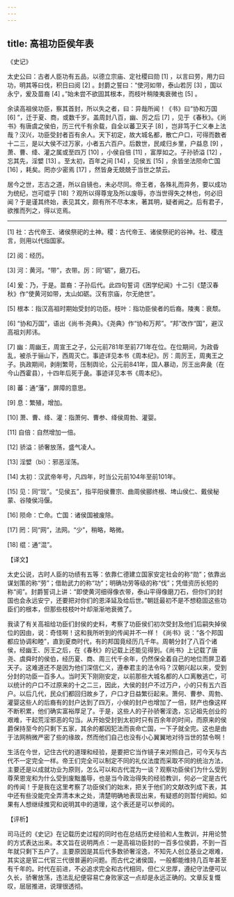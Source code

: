 ```yaml
---
---
---
```

title: 高祖功臣侯年表
---




《史记》

太史公曰：古者人臣功有五品，以德立宗庙、定社稷曰勋 [1] ，以言曰劳，用力曰功，明其等曰伐，积日曰阅 [2] 。封爵之誓曰：“使河如带，泰山若厉 [3] ，国以永宁，爰及苗裔 [4] 。”始未尝不欲固其根本，而枝叶稍陵夷衰微也 [5] 。

余读高祖侯功臣，察其首封，所以失之者，曰：异哉所闻！《书》曰“协和万国 [6] ”，迁于夏、商，或数千岁。盖周封八百，幽、厉之后 [7] ，见于《春秋》。《尚书》有唐虞之侯伯，历三代千有余载，自全以蕃卫天子 [8] ，岂非笃于仁义奉上法哉？汉兴，功臣受封者百有余人。天下初定，故大城名都，散亡户口，可得而数者十二三，是以大侯不过万家，小者五六百户。后数世，民咸归乡里，户益息 [9] ，萧、曹、绛、灌之属或至四万 [10] ，小侯自倍 [11] ，富厚如之。子孙骄溢 [12] ，忘其先，淫嬖 [13] 。至太初，百年之间 [14] ，见侯五 [15] ，余皆坐法陨命亡国 [16] ，耗矣。罔亦少密焉 [17] ，然皆身无兢兢于当世之禁云。

居今之世，志古之道，所以自镜也，未必尽同。帝王者，各殊礼而异务，要以成功为统纪，岂可绲乎 [18] ？观所以得尊宠及所以废辱，亦当世得失之林也，何必旧闻？于是谨其终始，表见其文，颇有所不尽本末，著其明，疑者阙之。后有君子，欲推而列之，得以览焉。



* * *



[1] 社：古代帝王、诸侯祭祀的土神。稷：古代帝王、诸侯祭祀的谷神。社、稷连言，则用以代指国家。

[2] 阅：经历。

[3] 河：黄河。“带”，衣带。厉：同“砺”，磨刀石。

[4] 爰：乃，于是。苗裔：子孙后代。此四句誓词《困学纪闻》十二引《楚汉春秋》作“使黄河如带，太山如砺。汉有宗庙，尔无绝世”。

[5] 根本：指汉高祖时期始受封的功臣。枝叶：指功臣侯者的后裔。陵夷：衰颓。

[6] “协和万国”，语出《尚书·尧典》。《尧典》作“协和万邦”。“邦”改作“国”，避汉高祖刘邦讳。

[7] 幽：周幽王，周宣王之子，公元前781年至前771年在位。在位期间，为政昏乱，被杀于骊山下，西周灭亡。事迹详见本书《周本纪》。厉：周厉王，周夷王之子。执政期间，剥削繁苛，压制舆论，公元前841年，国人暴动，厉王出奔彘（在今山西霍县），十四年后死于彘。事迹详见本书《周本纪》。

[8] 蕃：通“藩”，屏障的意思。

[9] 息：繁殖，增加。

[10] 萧、曹、绛、灌：指萧何、曹参、绛侯周勃、灌婴。

[11] 自倍：自然增加一倍。

[12] 骄溢：骄奢放荡，盛气凌人。

[13] 淫嬖（bì）：邪恶淫荡。

[14] 太初：汉武帝年号，凡四年，时当公元前104年至前101年。

[15] 见：同“现”。“见侯五”，指平阳侯曹宗、曲周侯郦终根、埤山侯仁、戴侯秘蒙、谷陵侯冯偃。

[16] 陨命：亡命。亡国：诸侯国被废除。

[17] 罔：同“网”，法网。“少”，稍略，略微。

[18] 绲：通“混”。

【译文】

太史公说，古时人臣的功绩有五等：依靠仁德建立国家安定社会的称“勋”；依靠出谋划策的称“劳”；借助武力的称“功”；明确功劳等级的称“伐”；凭借资历长短的称“阅”。封爵誓词上讲：“即使黄河细得像衣带，泰山平得像磨刀石，但你们的封国也会永远安宁，还要把对你们的恩泽延及给后世。”朝廷最初不是不想稳固这些功臣们的根本，但那些枝枝叶叶却渐渐地衰微了。

我读了有关高祖给功臣们封侯的史料，考察了功臣侯们初次受封及他们后嗣失掉侯位的因由，说：奇怪啊！这和我所听到的传闻并不一样！《尚书》说：“各个邦国都应协调和睦”，直到夏商时代，有的邦国竟经历几千年。周朝分封了八百个诸侯，经幽王、厉王之后，在《春秋》的记载上还能见得到。《尚书》上记载了唐尧、虞舜时的侯伯，经历夏、商、周三代千余年，仍然保全着自己的地位而屏卫着天子。这难道还不是因为他们深信仁义，遵奉君主的法令吗？汉朝兴起以来，受到分封的功臣一百多人。当时天下刚刚安定，以前那些大城名都的人口离散逃亡，可以统计的户口不过原来的十之二三，因此，大侯的封户不过万户，小的只有五六百户。以后几代，民众们都回归故乡了，户口才日益繁衍起来。萧何、曹参、周勃、灌婴这些人的后裔有的封户达到了四万，小侯的封户也增加了一倍，财产也像这样不断积累，他们确实富裕厚足了。于是，这些人的子孙骄奢淫逸，忘记祖先创业的艰难，干起荒淫邪恶的勾当。从开始受封到太初时只有百余年的时间，而原来的侯爵保持至今的只剩下五家，其余的都因犯法而丧命亡国，一下子就全完。这也是由于法网稍微严密了些的缘故，然而他们自己也没有小心翼翼地对待当世的禁令啊！

生活在今世，记住古代的道理和经验，是要把它当作镜子来对照自己，可今天与古代不一定完全一样。帝王们完全可以制定不同的礼仪法度而采取不同的统治方法，主要还是以成就功业为原则，怎么可以和古代混为一谈？观察功臣侯们为什么受到尊荣恩宠和为什么受到废黜羞辱，也是当今政治得失的经验教训，何必一定是古代的传闻！于是我在这里考察了功臣侯们的始末，把关于他们的文献改列成下表，其中还有些没能完全弄清本末之处，清楚明确地表现出来，有疑惑的则暂付阙如。如果有人想继续推究和说明其中的道理，这个表还是可以参阅的。

【评析】

司马迁的《史记》在记载历史过程的同时也在总结历史经验和人生教训，并用论赞的方式表达出来。本文旨在说明两点：一是高祖功臣封的一百多位侯爵，不到一百年就只剩下五户了。主要原因是其后代多数骄奢淫逸，不知先人创立基业之艰难，其实这是官二代官三代很普遍的问题。而古代之诸侯国，一般都能维持几百年甚至有千年的。时代在前进，不必追求完全和古代相同，但仁义忠厚，遵纪守法便可以久长，骄奢放荡，违法乱纪便容易亡身败家这一点却是永远正确的。文章反复慨叹，层层推进，说理很透彻。